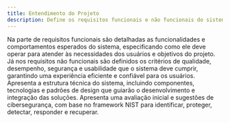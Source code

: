 ```yaml
---
title: Entendimento do Projeto
description: Define os requisitos funcionais e não funcionais do sistema, além da proposta arquitetural que orienta o desenvolvimento técnico e integração das soluções.
---
```


<Cards>
  <Card
    href="/docs/sprint-1/entendimento-do-projeto/requisitos"
    title="Requisitos do sistema: Funcionais e Não Funcionais"
  >
    Na parte de requisitos funcionais são detalhadas as funcionalidades e
    comportamentos esperados do sistema, especificando como ele deve operar para
    atender às necessidades dos usuários e objetivos do projeto. Já nos
    requisitos não funcionais são definidos os critérios de qualidade,
    desempenho, segurança e usabilidade que o sistema deve cumprir, garantindo
    uma experiência eficiente e confiável para os usuários.
  </Card>
  <Card
    href="/docs/sprint-1/entendimento-do-projeto/proposta-arquitetural"
    title="Proposta Arquitetural"
  >
    Apresenta a estrutura técnica do sistema, incluindo componentes, tecnologias
    e padrões de design que guiarão o desenvolvimento e integração das soluções.
  </Card>
  <Card
    href="/docs/sprint-1/entendimento-do-projeto/nist-csf"
    title="Framework NIST CSF"
  >
    Apresenta uma avaliação inicial e sugestões de cibersegurança, com base no
    framework NIST para identificar, proteger, detectar, responder e recuperar.
  </Card>
</Cards>
